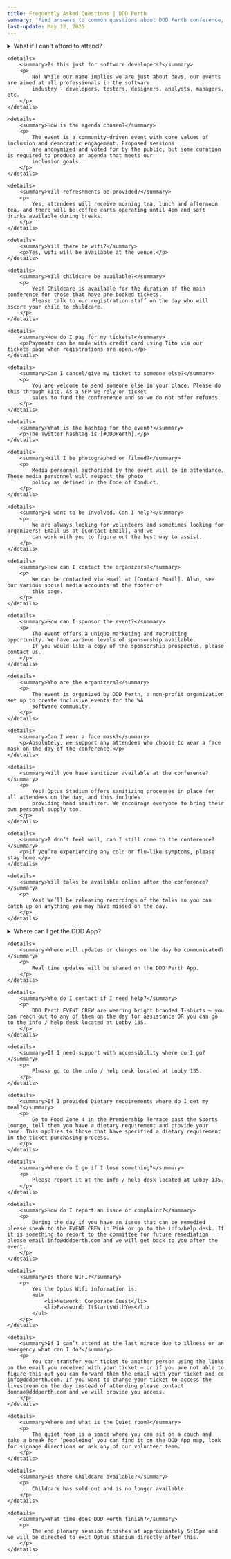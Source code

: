 ```yaml
---
title: Frequently Asked Questions | DDD Perth
summary: 'Find answers to common questions about DDD Perth conference, including ticket information, venue details, accessibility, childcare, and more.'
last-update: May 12, 2025
---
```


<OutsideConferenceDay>
    <details>
        <summary>What if I can't afford to attend?</summary>
        <p>
            If you can't afford the ticket price, we have limited Sponsored (Financial Assistance) tickets available. We also have
            an option for people to donate further tickets. The only requirement for eligibility is that you can't afford
            the ticket.
        </p>
    </details>

    <details>
        <summary>Is this just for software developers?</summary>
        <p>
            No! While our name implies we are just about devs, our events are aimed at all professionals in the software
            industry - developers, testers, designers, analysts, managers, etc.
        </p>
    </details>

    <details>
        <summary>How is the agenda chosen?</summary>
        <p>
            The event is a community-driven event with core values of inclusion and democratic engagement. Proposed sessions
            are anonymized and voted for by the public, but some curation is required to produce an agenda that meets our
            inclusion goals.
        </p>
    </details>

    <details>
        <summary>Will refreshments be provided?</summary>
        <p>
            Yes, attendees will receive morning tea, lunch and afternoon tea, and there will be coffee carts operating until 4pm and soft drinks available during breaks.
        </p>
    </details>

    <details>
        <summary>Will there be wifi?</summary>
        <p>Yes, wifi will be available at the venue.</p>
    </details>

    <details>
        <summary>Will childcare be available?</summary>
        <p>
            Yes! Childcare is available for the duration of the main conference for those that have pre-booked tickets.
            Please talk to our registration staff on the day who will escort your child to childcare.
        </p>
    </details>

    <details>
        <summary>How do I pay for my tickets?</summary>
        <p>Payments can be made with credit card using Tito via our tickets page when registrations are open.</p>
    </details>

    <details>
        <summary>Can I cancel/give my ticket to someone else?</summary>
        <p>
            You are welcome to send someone else in your place. Please do this through Tito. As a NFP we rely on ticket
            sales to fund the confrerence and so we do not offer refunds.
        </p>
    </details>

    <details>
        <summary>What is the hashtag for the event?</summary>
        <p>The Twitter hashtag is [#DDDPerth].</p>
    </details>

    <details>
        <summary>Will I be photographed or filmed?</summary>
        <p>
            Media personnel authorized by the event will be in attendance. These media personnel will respect the photo
            policy as defined in the Code of Conduct.
        </p>
    </details>

    <details>
        <summary>I want to be involved. Can I help?</summary>
        <p>
            We are always looking for volunteers and sometimes looking for organizers! Email us at [Contact Email], and we
            can work with you to figure out the best way to assist.
        </p>
    </details>

    <details>
        <summary>How can I contact the organizers?</summary>
        <p>
            We can be contacted via email at [Contact Email]. Also, see our various social media accounts at the footer of
            this page.
        </p>
    </details>

    <details>
        <summary>How can I sponsor the event?</summary>
        <p>
            The event offers a unique marketing and recruiting opportunity. We have various levels of sponsorship available.
            If you would like a copy of the sponsorship prospectus, please contact us.
        </p>
    </details>

    <details>
        <summary>Who are the organizers?</summary>
        <p>
            The event is organized by DDD Perth, a non-profit organization set up to create inclusive events for the WA
            software community.
        </p>
    </details>

    <details>
        <summary>Can I wear a face mask?</summary>
        <p>Absolutely, we support any attendees who choose to wear a face mask on the day of the conference.</p>
    </details>

    <details>
        <summary>Will you have sanitizer available at the conference?</summary>
        <p>
            Yes! Optus Stadium offers sanitizing processes in place for all attendees on the day, and this includes
            providing hand sanitizer. We encourage everyone to bring their own personal supply too.
        </p>
    </details>

    <details>
        <summary>I don’t feel well, can I still come to the conference?</summary>
        <p>If you’re experiencing any cold or flu-like symptoms, please stay home.</p>
    </details>

    <details>
        <summary>Will talks be available online after the conference?</summary>
        <p>
            Yes! We’ll be releasing recordings of the talks so you can catch up on anything you may have missed on the day.
        </p>
    </details>

</OutsideConferenceDay>

<ConferenceDay>
    <details>
        <summary>Where can I get the DDD App?</summary>
        <p>
            Download the DDD Perth App from the App Store! You can personalize your agenda, keep track of sessions and your location as well as getting real time notifications for changes.
        </p>
    </details>

    <details>
        <summary>Where will updates or changes on the day be communicated?</summary>
        <p>
            Real time updates will be shared on the DDD Perth App.
        </p>
    </details>

    <details>
        <summary>Who do I contact if I need help?</summary>
        <p>
            DDD Perth EVENT CREW are wearing bright branded T-shirts – you can reach out to any of them on the day for assistance OR you can go to the info / help desk located at Lobby 135.
        </p>
    </details>

    <details>
        <summary>If I need support with accessibility where do I go?</summary>
        <p>
            Please go to the info / help desk located at Lobby 135.
        </p>
    </details>

    <details>
        <summary>If I provided Dietary requirements where do I get my meal?</summary>
        <p>
            Go to Food Zone 4 in the Premiership Terrace past the Sports Lounge, tell them you have a dietary requirement and provide your name. This applies to those that have specified a dietary requirement in the ticket purchasing process.
        </p>
    </details>

    <details>
        <summary>Where do I go if I lose something?</summary>
        <p>
            Please report it at the info / help desk located at Lobby 135.
        </p>
    </details>

    <details>
        <summary>How do I report an issue or complaint?</summary>
        <p>
            During the day if you have an issue that can be remedied please speak to the EVENT CREW in Pink or go to the info/help desk. If it is something to report to the committee for future remediation please email info@dddperth.com and we will get back to you after the event.
        </p>
    </details>

    <details>
        <summary>Is there WIFI?</summary>
        <p>
            Yes the Optus Wifi information is:
            <ul>
                <li>Network: Corporate Guest</li>
                <li>Password: ItStartsWithYes</li>
            </ul>
        </p>
    </details>

    <details>
        <summary>If I can’t attend at the last minute due to illness or an emergency what can I do?</summary>
        <p>
            You can transfer your ticket to another person using the links on the email you received with your ticket – or if you are not able to figure this out you can forward them the email with your ticket and cc info@dddperth.com. If you want to change your ticket to access the livestream on the day instead of attending please contact donnae@dddperth.com and we will provide you access.
        </p>
    </details>

    <details>
        <summary>Where and what is the Quiet room?</summary>
        <p>
            The quiet room is a space where you can sit on a couch and take a break for ‘peopleing’ you can find it on the DDD App map, look for signage directions or ask any of our volunteer team.
        </p>
    </details>

    <details>
        <summary>Is there Childcare available?</summary>
        <p>
            Childcare has sold out and is no longer available.
        </p>
    </details>

    <details>
        <summary>What time does DDD Perth finish?</summary>
        <p>
            The end plenary session finishes at approximately 5:15pm and we will be directed to exit Optus stadium directly after this. 
        </p>
    </details>

</ConferenceDay>
